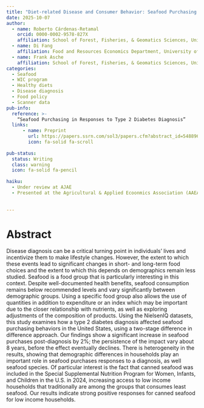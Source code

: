 ```yaml
---
title: "Diet-related Disease and Consumer Behavior: Seafood Purchasing Responses to Type 2 Diabetes Diagnosis"
date: 2025-10-07
author:
  - name: Roberto Cárdenas-Retamal
    orcid: 0000-0002-9578-827X
    affiliation: School of Forest, Fisheries, & Geomatics Sciences, University of Florida
  - name: Di Fang
    affiliation: Food and Resources Economics Department, University of Florida
  - name: Frank Asche
    affiliation: School of Forest, Fisheries, & Geomatics Sciences, University of Florida
categories:
  - Seafood 
  - WIC program
  - Healthy diets
  - Disease diagnosis
  - Food policy 
  - Scanner data
pub-info:
  reference: >-
    “Seafood Purchasing in Responses to Type 2 Diabetes Diagnosis”
  links: 
      - name: Preprint
        url: https://papers.ssrn.com/sol3/papers.cfm?abstract_id=5488969
        icon: fa-solid fa-scroll
    
pub-status: 
  status: Writing
  class: warning
  icon: fa-solid fa-pencil
  
haiku: 
  - Under review at AJAE
  - Presented at the Agricultural & Applied Ecoonmics Association (AAEA) 2024 conference in New Orleans
  
  
---
```


# Abstract 

Disease diagnosis can be a critical turning point in individuals’ lives and incentivize them to make lifestyle changes.
However, the extent to which these events lead to significant changes in short- and long-term food choices and the
extent to which this depends on demographics remain less studied. Seafood is a food group that is particularly interesting
in this context. Despite well-documented health benefits, seafood consumption remains below recommended
levels and vary significantly between demographic groups. Using a specific food group also allows the use of quantities
in addition to expenditure or an index which may be important due to the closer relationship with nutrients,
as well as exploring adjustments of the composition of products. Using the NielsenIQ datasets, this study examines
how a type 2 diabetes diagnosis affected seafood purchasing behaviors in the United States, using a two-stage difference
in difference approach. Our findings show a significant increase in seafood purchases post-diagnosis by 2%;
the persistence of the impact vary about 8 years, before the effect eventually declines. There is heterogeneity in the
results, showing that demographic differences in households play an important role in seafood purchases responses
to a diagnosis, as well seafood species. Of particular interest is the fact that canned seafood was included in the Special
Supplemental Nutrition Program for Women, Infants, and Children in the U.S. in 2024, increasing access to low
income households that traditionally are among the groups that consumes least seafood. Our results indicate strong
positive responses for canned seafood for low income households.
